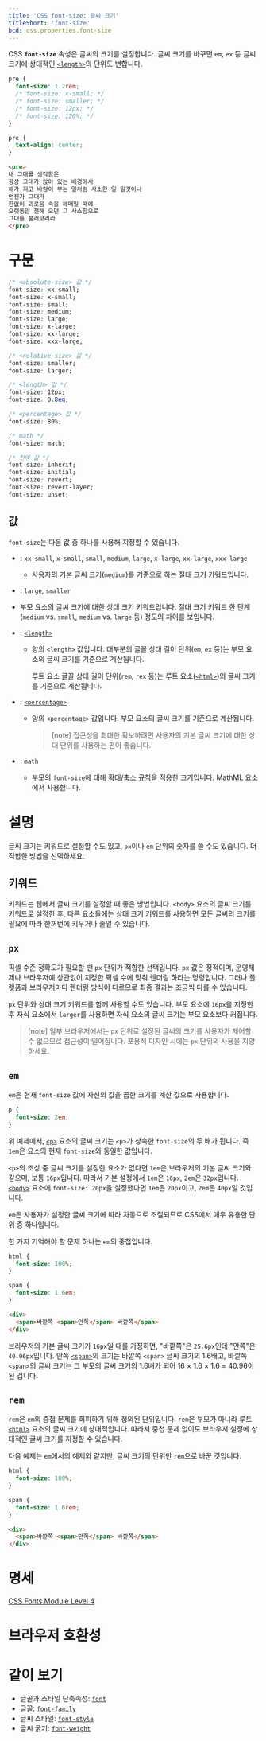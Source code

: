```yaml
---
title: 'CSS font-size: 글씨 크기'
titleShort: 'font-size'
bcd: css.properties.font-size
---
```


CSS **`font-size`** 속성은 글씨의 크기를 설정합니다. 글씨 크기를 바꾸면 `em`, `ex` 등 글씨 크기에 상대적인 [`<length>`](./length)의 단위도 변합니다.

```css hidden name=demo
pre {
  font-size: 1.2rem;
  /* font-size: x-small; */
  /* font-size: smaller; */
  /* font-size: 12px; */
  /* font-size: 120%; */
}
```

```css hidden editable=false name=demo filename=style
pre {
  text-align: center;
}
```

```html hidden name=demo
<pre>
내 그대를 생각함은
항상 그대가 앉아 있는 배경에서
해가 지고 바람이 부는 일처럼 사소한 일 일것이나
언젠가 그대가
한없이 괴로움 속을 헤매일 때에
오랫동안 전해 오던 그 사소함으로
그대를 불러보리라
</pre>
```

<LiveExample height={240} lang="css" name="demo" />

# 구문

```css
/* <absolute-size> 값 */
font-size: xx-small;
font-size: x-small;
font-size: small;
font-size: medium;
font-size: large;
font-size: x-large;
font-size: xx-large;
font-size: xxx-large;

/* <relative-size> 값 */
font-size: smaller;
font-size: larger;

/* <length> 값 */
font-size: 12px;
font-size: 0.8em;

/* <percentage> 값 */
font-size: 80%;

/* math */
font-size: math;

/* 전역 값 */
font-size: inherit;
font-size: initial;
font-size: revert;
font-size: revert-layer;
font-size: unset;
```

## 값

`font-size`는 다음 값 중 하나를 사용해 지정할 수 있습니다.

- : `xx-small`, `x-small`, `small`, `medium`, `large`, `x-large`, `xx-large`, `xxx-large`

  - 사용자의 기본 글씨 크기(`medium`)를 기준으로 하는 절대 크기 키워드입니다.

- : `large`, `smaller`
- 부모 요소의 글씨 크기에 대한 상대 크기 키워드입니다. 절대 크기 키워드 한 단계 (`medium` vs. `small`, `medium` vs. `large` 등) 정도의 차이를 보입니다.

- : [`<length>`](./length)

  - 양의 `<length>` 값입니다. 대부분의 글꼴 상대 길이 단위(`em`, `ex` 등)는 부모 요소의 글씨 크기를 기준으로 계산됩니다.

    루트 요소 글꼴 상대 길이 단위(`rem`, `rex` 등)는 루트 요소([`<html>`](/docs/Web/HTML/Element/html))의 글씨 크기를 기준으로 계산됩니다.

- : [`<percentage>`](./percentage)

  - 양의 `<percentage>` 값입니다. 부모 요소의 글씨 크기를 기준으로 계산됩니다.

    > [note] 접근성을 최대한 확보하려면 사용자의 기본 글씨 크기에 대한 상대 단위를 사용하는 편이 좋습니다.

- : `math`
  - 부모의 `font-size`에 대해 [확대/축소 규칙](https://w3c.github.io/mathml-core/#the-math-script-level-property)을 적용한 크기입니다. MathML 요소에서 사용합니다.

# 설명

글씨 크기는 키워드로 설정할 수도 있고, `px`이나 `em` 단위의 숫자를 쓸 수도 있습니다. 더 적합한 방법을 선택하세요.

## 키워드

키워드는 웹에서 글씨 크기를 설정할 때 좋은 방법입니다. `<body>` 요소의 글씨 크기를 키워드로 설정한 후, 다른 요소들에는 상대 크기 키워드를 사용하면 모든 글씨의 크기를 필요에 따라 한꺼번에 키우거나 줄일 수 있습니다.

## `px`

픽셀 수준 정확도가 필요할 땐 `px` 단위가 적합한 선택입니다. `px` 값은 정적이며, 운영체제나 브라우저에 상관없이 지정한 픽셀 수에 맞춰 렌더링 하라는 명령입니다. 그러나 플랫폼과 브라우저마다 렌더링 방식이 다르므로 최종 결과는 조금씩 다를 수 있습니다.

`px` 단위와 상대 크기 키워드를 함께 사용할 수도 있습니다. 부모 요소에 `16px`을 지정한 후 자식 요소에서 `larger`를 사용하면 자식 요소의 글씨 크기는 부모 요소보다 커집니다.

> [note]
> 일부 브라우저에서는 `px` 단위로 설정된 글씨의 크기를 사용자가 제어할 수 없으므로 접근성이 떨어집니다. 포용적 디자인 시에는 `px` 단위의 사용을 지양하세요.

## `em`

`em`은 현재 `font-size` 값에 자신의 값을 곱한 크기를 계산 값으로 사용합니다.

```css
p {
  font-size: 2em;
}
```

위 예제에서, [`<p>`](/docs/Web/HTML/Element/p) 요소의 글씨 크기는 `<p>`가 상속한 `font-size`의 두 배가 됩니다. 즉 `1em`은 요소의 현재 `font-size`와 동일한 값입니다.

`<p>`의 조상 중 글씨 크기를 설정한 요소가 없다면 `1em`은 브라우저의 기본 글씨 크기와 같으며, 보통 `16px`입니다. 따라서 기본 설정에서 `1em`은 `16px`, `2em`은 `32px`입니다. [`<body>`](/docs/Web/HTML/Element/body) 요소에 `font-size: 20px`을 설정했다면 `1em`은 `20px`이고, `2em`은 `40px`일 것입니다.

`em`은 사용자가 설정한 글씨 크기에 따라 자동으로 조절되므로 CSS에서 매우 유용한 단위 중 하나입니다.

한 가지 기억해야 할 문제 하나는 `em`의 중첩입니다.

```css hidden name=compounding
html {
  font-size: 100%;
}

span {
  font-size: 1.6em;
}
```

```html hidden name=compounding
<div>
  <span>바깥쪽 <span>안쪽</span> 바깥쪽</span>
</div>
```

<LiveExample height={240} lang="css" name="compounding" />

브라우저의 기본 글씨 크기가 `16px`일 때를 가정하면, "바깥쪽"은 `25.6px`인데 "안쪽"은 `40.96px`입니다. 안쪽 [`<span>`](/docs/Web/HTML/Element/span)의 크기는 바깥쪽 `<span>` 글씨 크기의 1.6배고, 바깥쪽 `<span>`의 글씨 크기는 그 부모의 글씨 크기의 1.6배가 되어 16 × 1.6 × 1.6 = 40.96이 된 겁니다.

## `rem`

`rem`은 `em`의 중첩 문제를 회피하기 위해 정의된 단위입니다. `rem`은 부모가 아니라 루트 [`<html>`](/docs/Web/HTML/Element/html) 요소의 글씨 크기에 상대적입니다. 따라서 중첩 문제 없이도 브라우저 설정에 상대적인 글씨 크기를 지정할 수 있습니다.

다음 예제는 `em`에서의 예제와 같지만, 글씨 크기의 단위만 `rem`으로 바꾼 것입니다.

```css hidden name=compounding2
html {
  font-size: 100%;
}

span {
  font-size: 1.6rem;
}
```

```html hidden name=compounding2
<div>
  <span>바깥쪽 <span>안쪽</span> 바깥쪽</span>
</div>
```

<LiveExample height={240} lang="css" name="compounding2" />

# 명세

[CSS Fonts Module Level 4](https://drafts.csswg.org/css-fonts/#font-size-prop)

# 브라우저 호환성

<BrowserCompat data={props.bcd} />

# 같이 보기

- 글꼴과 스타일 단축속성: [`font`](./font)
- 글꼴: [`font-family`](./font-family)
- 글씨 스타일: [`font-style`](./font-style)
- 글씨 굵기: [`font-weight`](./font-weight)
